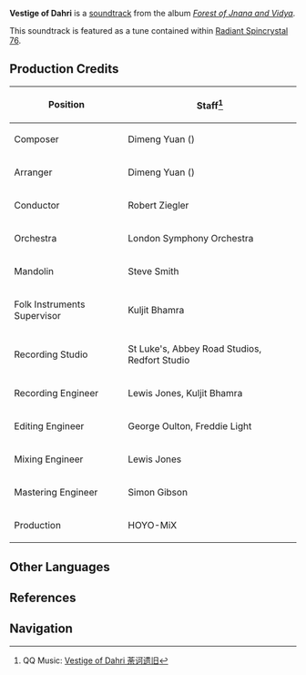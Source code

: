 {{Soundtrack Infobox
|title          =
|image          = Forest of Jnana and Vidya.png
|album          = Forest of Jnana and Vidya
|disc           = 2
|number         = 56
|featured       =
|featured2      =
|featured3      =
|featured_disc  =
|featured_disc2 =
|featured_disc3 =
|youtube_id     = E84beUHlIYw
|spotify_id     = 3wR2YyRqmjd7g5E7MiOX0i
|played_in      = Devantaka Mountain
|during         = [[Devantaka Mountain]] (Day)
|domain         =
|previous       = Lingering Memories
|next           = Dust-Laden Recollections
}}
'''Vestige of Dahri''' is a [[soundtrack]] from the album ''[[Forest of Jnana and Vidya]]''.

This soundtrack is featured as a tune contained within [[Radiant Spincrystal 76]].

==Production Credits==
{| class="wikitable" style="text-align:left; height:0.5em"
! Position
! Staff<ref>QQ Music: [https://y.qq.com/n/ryqq/songDetail/000aivrb2X2SxN Vestige of Dahri 荼诃遗旧]</ref>
|-
! Composer
| Dimeng Yuan ({{zh|苑迪萌}})
|-
! Arranger
| Dimeng Yuan ({{zh|苑迪萌}})
|-
! Conductor
| Robert Ziegler
|-
! Orchestra
| London Symphony Orchestra
|-
! Mandolin
| Steve Smith
|-
! Folk Instruments Supervisor
| Kuljit Bhamra
|-
! Recording Studio
| St Luke's, Abbey Road Studios, Redfort Studio
|-
! Recording Engineer
| Lewis Jones, Kuljit Bhamra
|-
! Editing Engineer
| George Oulton, Freddie Light
|-
! Mixing Engineer
| Lewis Jones
|-
! Mastering Engineer
| Simon Gibson
|-
! Production
| HOYO-MiX
|}
<!--
==Videos==
<gallery hideaddbutton="true" captionalign="center">
</gallery>

==Trivia==
-->
==Other Languages==
{{Other Languages
|en      = Vestige of Dahri
|zhs     = 荼诃遗旧
|zhs_rm  = Túhē Yíjiù
|zht     = 荼訶遺舊
|zht_rm  = Túhē Yíjiù
|zh_tl   = 
|ja      = ダーリの遺事
|ja_rm   = Daari no Iji
|ja_tl   = 
|ko      = Vestige of Dahri<ref name="RS">{{Ref/Item|Radiant Spincrystal 76|note=Korean, Spanish, French, Russian, Thai, German, Indonesian, Portuguese, Turkish, Italian}}</ref>
|es      = Vestige of Dahri<ref name="RS" />
|fr      = Vestige of Dahri<ref name="RS" />
|ru      = Vestige of Dahri<ref name="RS" />
|th      = Vestige of Dahri<ref name="RS" />
|vi      = Tàn Tích Của Dahri
|vi_tl   = 
|de      = Vestige of Dahri<ref name="RS" />
|id      = Vestige of Dahri<ref name="RS" />
|pt      = Vestige of Dahri<ref name="RS" />
|tr      = Vestige of Dahri<ref name="RS" />
|it      = Vestige di Dahri<ref name="RS" />
|it_tl   = Vestige of Dahri
}}

==References==
{{Reflist}}

==Navigation==
{{Soundtrack Navbox|Forest of Jnana and Vidya}}